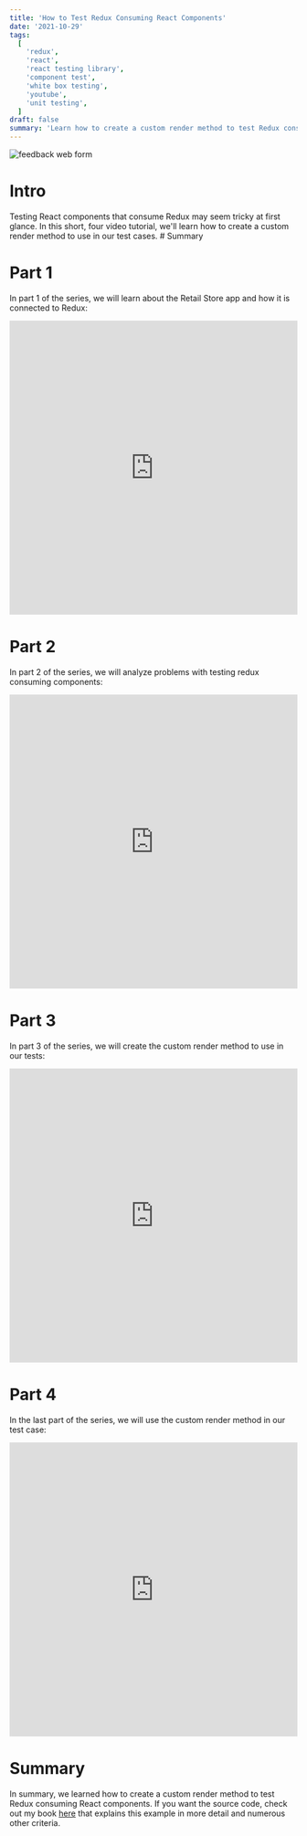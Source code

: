 ```yaml
---
title: 'How to Test Redux Consuming React Components'
date: '2021-10-29'
tags:
  [
    'redux',
    'react',
    'react testing library',
    'component test',
    'white box testing',
    'youtube',
    'unit testing',
  ]
draft: false
summary: 'Learn how to create a custom render method to test Redux consuming React components in this short video tutorial..'
---
```


<div className="text-center mb-8">
  <Image alt="feedback web form" src="/static/images/retailStore.png" width={600} height={434} />
</div>

# Intro

Testing React components that consume Redux may seem tricky at first glance. In this short, four video tutorial, we'll learn how to create a custom render method to use in our test cases. # Summary

# Part 1

In part 1 of the series, we will learn about the Retail Store app and how it is connected to Redux:

<div style={{ marginBottom: '2em' }}>
  <iframe
    width="100%"
    height="515"
    src="https://www.youtube.com/embed/hFuMx_BMGN0"
    title="YouTube video player"
    frameBorder="0"
    allow="accelerometer; autoplay; clipboard-write; encrypted-media; gyroscope; picture-in-picture"
    allowFullScreen
  ></iframe>
</div>

# Part 2

In part 2 of the series, we will analyze problems with testing redux consuming components:

<div style={{ marginBottom: '2em' }}>
  <iframe
    width="100%"
    height="515"
    src="https://www.youtube.com/embed/mjXSejNO8H8"
    title="YouTube video player"
    frameBorder="0"
    allow="accelerometer; autoplay; clipboard-write; encrypted-media; gyroscope; picture-in-picture"
    allowFullScreen
  ></iframe>
</div>

# Part 3

In part 3 of the series, we will create the custom render method to use in our tests:

<div style={{ marginBottom: '2em' }}>
  <iframe
    width="100%"
    height="515"
    src="https://www.youtube.com/embed/KK6Rx5dvkMc"
    title="YouTube video player"
    frameBorder="0"
    allow="accelerometer; autoplay; clipboard-write; encrypted-media; gyroscope; picture-in-picture"
    allowFullScreen
  ></iframe>
</div>

# Part 4

In the last part of the series, we will use the custom render method in our test case:

<div style={{ marginBottom: '2em' }}>
  <iframe
    width="100%"
    height="515"
    src="https://www.youtube.com/embed/5iVNrSzHsJY"
    title="YouTube video player"
    frameBorder="0"
    allow="accelerometer; autoplay; clipboard-write; encrypted-media; gyroscope; picture-in-picture"
    allowFullScreen
  ></iframe>
</div>

# Summary

In summary, we learned how to create a custom render method to test Redux consuming React components. If you want the source code, check out my book [here](/blog/rtl-book) that explains this example in more detail and numerous other criteria.
